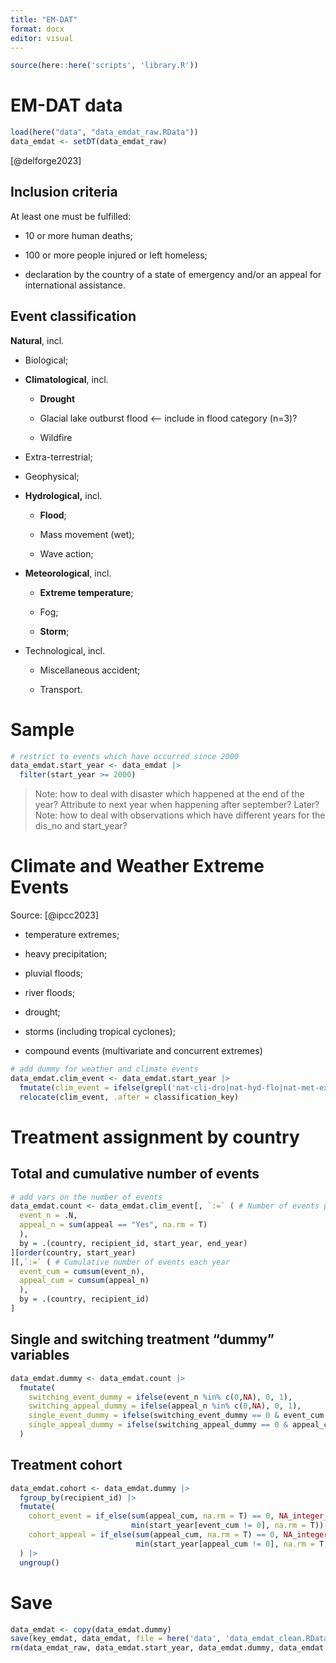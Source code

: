 ```yaml
---
title: "EM-DAT"
format: docx
editor: visual
---
```


```r

source(here::here('scripts', 'library.R'))
```

# EM-DAT data

```r
load(here("data", "data_emdat_raw.RData"))
data_emdat <- setDT(data_emdat_raw)
```

[@delforge2023]

## Inclusion criteria

At least one must be fulfilled:

-   10 or more human deaths;

-   100 or more people injured or left homeless;

-   declaration by the country of a state of emergency and/or an appeal for international assistance.

## Event classification

**Natural**, incl.

-   Biological;

-   **Climatological**, incl.

    -   **Drought**

    -   Glacial lake outburst flood \<-- include in flood category (n=3)?

    -   Wildfire

-   Extra-terrestrial;

-   Geophysical;

-   **Hydrological,** incl.

    -   **Flood**;

    -   Mass movement (wet);

    -   Wave action;

-   **Meteorological**, incl.

    -   **Extreme temperature**;

    -   Fog;

    -   **Storm**;

-   Technological, incl.

    -   Miscellaneous accident;

    -   Transport.

# Sample

```r
# restrict to events which have occurred since 2000
data_emdat.start_year <- data_emdat |> 
  filter(start_year >= 2000)
```

> Note: how to deal with disaster which happened at the end of the year? Attribute to next year when happening after september? Later?
> Note: how to deal with observations which have different years for the dis_no and start_year? 

# Climate and Weather Extreme Events

Source: [@ipcc2023]

-   temperature extremes;

-   heavy precipitation;

-   pluvial floods;

-   river floods;

-   drought;

-   storms (including tropical cyclones);

-   compound events (multivariate and concurrent extremes)

```r

# add dummy for weather and climate events
data_emdat.clim_event <- data_emdat.start_year |> 
  fmutate(clim_event = ifelse(grepl('nat-cli-dro|nat-hyd-flo|nat-met-ext|nat-met-sto', classification_key),1,0)) |>
  relocate(clim_event, .after = classification_key)

```

# Treatment assignment by country

## Total and cumulative number of events

```r

# add vars on the number of events
data_emdat.count <- data_emdat.clim_event[, `:=` ( # Number of events per year
  event_n = .N, 
  appeal_n = sum(appeal == "Yes", na.rm = T)
  ), 
  by = .(country, recipient_id, start_year, end_year)
][order(country, start_year)
][,`:=` ( # Cumulative number of events each year
  event_cum = cumsum(event_n),
  appeal_cum = cumsum(appeal_n)
  ),
  by = .(country, recipient_id)
]

```

## Single and switching treatment "dummy" variables

```r

data_emdat.dummy <- data_emdat.count |> 
  fmutate(
    switching_event_dummy = ifelse(event_n %in% c(0,NA), 0, 1),
    switching_appeal_dummy = ifelse(appeal_n %in% c(0,NA), 0, 1),
    single_event_dummy = ifelse(switching_event_dummy == 0 & event_cum == 0, 0, 1),
    single_appeal_dummy = ifelse(switching_appeal_dummy == 0 & appeal_cum == 0, 0, 1)
  )
```

## Treatment cohort

```r

data_emdat.cohort <- data_emdat.dummy |> 
  fgroup_by(recipient_id) |> 
  fmutate(
    cohort_event = if_else(sum(appeal_cum, na.rm = T) == 0, NA_integer_, 
                           min(start_year[event_cum != 0], na.rm = T)),
    cohort_appeal = if_else(sum(appeal_cum, na.rm = T) == 0, NA_integer_, 
                            min(start_year[appeal_cum != 0], na.rm = T))
  ) |> 
  ungroup()
```

# Save

```r
data_emdat <- copy(data_emdat.dummy)
save(key_emdat, data_emdat, file = here('data', 'data_emdat_clean.RData'))
rm(data_emdat_raw, data_emdat.start_year, data_emdat.dummy, data_emdat.count, data_emdat.cohort, data_emdat.clim_event)
```

